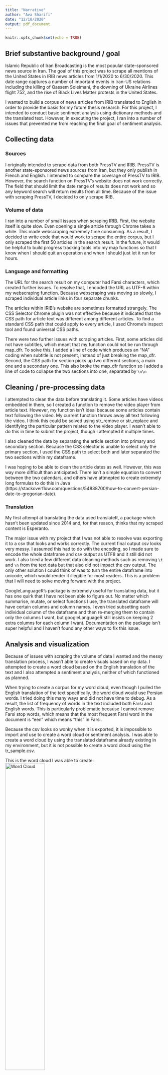 ```yaml
---
title: "Narrative"
author: "Ava Sharifi"
date: "12/10/2020"
output: pdf_document
---
```


```r
knitr::opts_chunk$set(echo = TRUE)
```

## Brief substantive background / goal
Islamic Republic of Iran Broadcasting is the most popular state-sponsored news source in Iran. The goal of this project was to scrape all mentions of the United States in IRIB news articles from 1/1/2020 to 6/30/2020. This date range captures a number of important events in Iran-US relations including the killing of Qassem Soleimani, the downing of Ukraine Airlines flight 752, and the rise of Black Lives Matter protests in the United States. 

I wanted to build a corpus of news articles from IRIB translated to English in order to provide the basis for my future thesis research. For this project, I intended to conduct basic sentiment analysis using dictionary methods and the translated text. However, in executing the project, I ran into a number of issues that prevented me from reaching the final goal of sentiment analysis. 
 
## Collecting data

### Sources
I originally intended to scrape data from both PressTV and IRIB. PressTV is another state-sponsored news sources from Iran, but they only publish in French and English. I intended to compare the coverage of PressTV to IRIB. However, the search function on PressTV's website does not work correctly. The field that should limit the date range of results does not work and so any keyword search will return results from all time. Because of the issue with scraping PressTV, I decided to only scrape IRIB. 

### Volume of data
I ran into a number of small issues when scraping IRIB. First, the website itself is quite slow. Even opening a single article through Chrome takes a while. This made webscraping extremely time consuming. As a result, I decided to write code that would work to scrape the entire corpus, but I only scraped the first 50 articles in the search result. In the future, it would be helpful to build progress tracking tools into my map functions so that I know when I should quit an operation and when I should just let it run for hours. 

### Language and formatting
The URL for the search result on my computer had Farsi characters, which created further issues. To resolve that, I encoded the URL as UTF-8 within my webscraping function. Because webscraping was moving so slowly, I scraped individual article links in four separate chunks. 

The articles within IRIB's website are sometimes formatted strangely. The CSS Selector Chrome plugin was not effective because it indicated that the CSS path for article text was different among different articles. To find a standard CSS path that could apply to every article, I used Chrome's inspect tool and found universal CSS paths.

There were two further issues with scraping articles. First, some articles did not have subtitles, which meant that my function could not be run through map_dfr. To solve this, I added a line of code which produces an "NA" coding when subtitle is not present, instead of just breaking the map_dfr. Second, the CSS path for section picks up two different sections, a main one and a secondary one. This also broke the map_dfr function so I added a line of code to collapse the two sections into one, separated by `\n\n`

## Cleaning / pre-processing data
I attempted to clean the data before translating it. Some articles have videos embedded in them, so I created a function to remove the video player from article text. However, my function isn't ideal because some articles contain text following the video. My current function throws away all text following the video. I think this could be solved using str_remove or str_replace and identifying the particular pattern related to the video player. I wasn't able to do this in time to submit the project, though I attempted it multiple times.

I also cleaned the data by separating the article section into primary and secondary section. Because the CSS selector is unable to select only the primary section, I used the CSS path to select both and later separated the two sections within my dataframe. 

I was hoping to be able to clean the article dates as well. However, this was way more difficult than anticipated. There isn't a simple equation to convert between the two calendars, and others have attmepted to create extremely long formulas to do this in Java (https://stackoverflow.com/questions/54838700/how-to-convert-persian-date-to-gregorian-date).

### Translation
My first attempt at translating the data used translateR, a package which hasn't been updated since 2014 and, for that reason, thinks that my scraped content is Esperanto. 

The major issue with my project that I was not able to resolve was exporting it to a csv that looks and works correctly. The current final output csv looks very messy. I assumed this had to do with the encoding, so I made sure to encode the whole dataframe and csv output as UTF8 and it still did not work. I also tried a few different data cleaning methods such as removing `\t` and `\n` from the text data but that also did not impact the csv output. The only other solution I could think of was to turn the entire dataframe into unicode, which would render it illegible for most readers. This is a problem that I will need to solve moving forward with the project. 

GoogleLanguageR's package is extremely useful for translating data, but it has one quirk that I have not been able to figure out. No matter which summarise, mutate, or select functions I use, the translated dataframe will have certain columns and column names. I even tried subsetting each individual column of the dataframe and then re-merging them to contain only the columns I want, but googleLanguageR still insists on keeping 2 extra columns for each column I want. Documentation on the package isn't super helpful and I haven't found any other ways to fix this issue. 

## Analysis and visualization
Because of issues with scraping the volume of data I wanted and the messy translation process, I wasn't able to create visuals based on my data. I attempted to create a word cloud based on the English translation of the text and I also attempted a sentiment analysis, neither of which functioned as planned. 

When trying to create a corpus for my word cloud, even though I pulled the English translation of the text specifically, the word cloud would use Persian words. I tried doing this many ways and did not have time to debug. As a result, the list of frequency of words in the text included both Farsi and English words. This is particularly problematic because I cannot remove Farsi stop words, which means that the most frequent Farsi word in the document is "een" which means "this" in Farsi.

Because the csv looks so wonky when it is exported, it is impossible to import and use to create a word cloud or sentiment analysis. I was able to create a word cloud by using the translated dataframe already existing in my environment, but it is not possible to create a word cloud using the tr_sample.csv.

This is the word cloud I was able to create: 
![Word Cloud](/Users/avasharifi/Desktop/cloud.png){#id .class width=50% height=50%}

## Future work
Going forward, I hope to be able to find a faster way to scrape and parse the data. I also need to build familiarity with GoogleLanguageR so that I can change column names and create functional csvs. Greater familiarity with googleLanguageR would also allow me to run sentiment analysis and create word clouds. I'm not certain what the current issue with creating the word cloud is, but if I can make a cleaner dataframe with only the columns I want, I will be better able to navigate bugs. 
